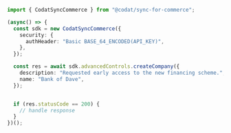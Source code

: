 ```typescript CreateCompany.ts
import { CodatSyncCommerce } from "@codat/sync-for-commerce";

(async() => {
  const sdk = new CodatSyncCommerce({
    security: {
      authHeader: "Basic BASE_64_ENCODED(API_KEY)",
    },
  });

  const res = await sdk.advancedControls.createCompany({
    description: "Requested early access to the new financing scheme.",
    name: "Bank of Dave",
  });


  if (res.statusCode == 200) {
    // handle response
  }
})();
```
